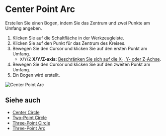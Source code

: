 
# Center Point Arc

<Reference shortcut='' command='Center Point Arc' button='Werkzeugleiste' />

Erstellen Sie einen Bogen, indem Sie das Zentrum und zwei Punkte am Umfang angeben.

1. Klicken Sie auf die Schaltfläche <ButtonIcon type="button-center-point-arc" /> in der Werkzeugleiste.
2. Klicken Sie auf den Punkt für das Zentrum des Kreises.
3. Bewegen Sie den Cursor und klicken Sie auf den ersten Punkt am Umfang.
   - <kbd>X</kbd>/<kbd>Y</kbd>/<kbd>Z</kbd> **X/Y/Z-axis:** [Beschränken Sie sich auf die X-, Y- oder Z-Achse](./sketching-essentials#constrain-to-an-axis).
4. Bewegen Sie den Cursor und klicken Sie auf den zweiten Punkt am Umfang.
5. Ein Bogen wird erstellt.

![Center Point Arc](/img/center-point-arc.gif)

## Siehe auch
- [Center Circle](./center-circle)
- [Two-Point Circle](./two-point-circle)
- [Three-Point Circle](./three-point-circle)
- [Three-Point Arc](./three-point-arc)